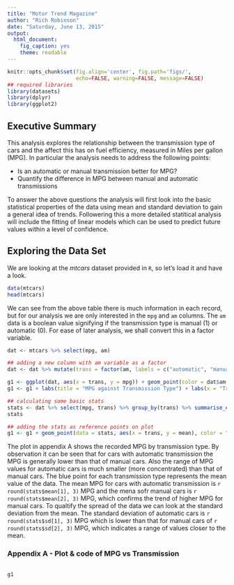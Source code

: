 ```yaml
---
title: "Motor Trend Magazine"
author: "Rich Robinson"
date: "Saturday, June 13, 2015"
output:
  html_document:
    fig_caption: yes
    theme: readable
---
```

```r
knitr::opts_chunk$set(fig.align='center', fig.path='figs/',
                      echo=FALSE, warning=FALSE, message=FALSE)
## required libraries
library(datasets)
library(dplyr)
library(ggplot2)

```

## Executive Summary

This analysis explores the relationship between the transmission type of cars and the affect this has on fuel efficiency, measured in Miles per gallon (MPG). In particular the analysis needs to address the following points:

* Is an automatic or manual transmission better for MPG?
* Quantify the difference in MPG between manual and automatic transmissions

To answer the above questions the analysis will first look into the basic statistical properties of the data using mean and standard deviation to gain a general idea of trends. Followering this a more detailed statitical analysis will include the fitting of linear models which can be used to predict future values within a level of confidence.

## Exploring the Data Set

We are looking at the *mtcars* dataset provided in `R`, so let's load it and have a look.

```r
data(mtcars)
head(mtcars)
```
We can see from the above table there is much information in each record, but for our analysis we are only interested in the `mpg` and `am` columns. The `am` data is a boolean value signifying if the transmission type is manual (1) or automatic (0). For ease of later analysis, we shall convert this in a factor variable.
```r
dat <- mtcars %>% select(mpg, am)

## adding a new column with am variable as a factor
dat <- dat %>% mutate(trans = factor(am, labels = c("automatic", "manual")))

g1 <- ggplot(dat, aes(x = trans, y = mpg)) + geom_point(color = dat$am+2)
g1 <- g1 + labs(title = "MPG against Transmission Type") + labs(x = "Transmission Type") + labs(y = "Miles per Gallon (MPG)")

## calculating some basic stats
stats <- dat %>% select(mpg, trans) %>% group_by(trans) %>% summarise_each(funs(mean, sd))
stats

## adding the stats as reference points on plot
g1 <- g1 + geom_point(data = stats, aes(x = trans, y = mean), color = "blue", size = 3)

```

The plot in appendix A shows the recorded MPG by transmission type. By observation it can be seen that for cars with automatic transmission the MPG is generally lower than that of manual cars. Also the range of MPG values for automatic cars is much smaller (more concentrated) than that of manual cars. The blue point for each transmission type represents the mean value of the data. The mean MPG for cars with automatic transmission is `r round(stats$mean[1], 3)` MPG and the mena sofr manual cars is `r round(stats$mean[2], 3)` MPG, which confirms the trend of higher MPG for manual cars. To qualtify the spread of the data we can look at the standard deviation from the mean. The standard deviation of automatic cars is `r round(stats$sd[1], 3)` MPG which is lower than that for manual cars of `r round(stats$sd[2], 3)` MPG, which indicates a range of values closer to the mean.


\newpage
### Appendix A - Plot & code of MPG vs Transmission
```r
```
```r
g1
```
